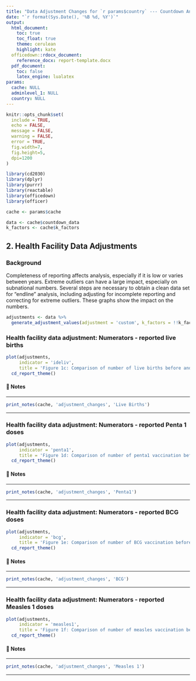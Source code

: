 ```yaml
---
title: "Data Adjustment Changes for `r params$country` --- Countdown Analysis"
date: "`r format(Sys.Date(), '%B %d, %Y')`"
output: 
  html_document:
    toc: true
    toc_float: true
    theme: cerulean
    highlight: kate
  officedown::rdocx_document:
    reference_docx: report-template.docx
  pdf_document:
    toc: false
    latex_engine: lualatex
params:
  cache: NULL
  adminlevel_1: NULL
  country: NULL
---
```


```r
knitr::opts_chunk$set(
  include = TRUE,
  echo = FALSE,
  message = FALSE,
  warning = FALSE,
  error = TRUE,
  fig.width=7, 
  fig.height=5, 
  dpi=1200
)

library(cd2030)
library(dplyr)
library(purrr)
library(reactable)
library(officedown)
library(officer)

cache <- params$cache

data <- cache$countdown_data
k_factors <- cache$k_factors
```

## 2. Health Facility Data Adjustments {-}

### Background

Completeness of reporting affects analysis, especially if it is low or varies between 
years. Extreme outliers can have a large impact, especially on subnational numbers.
Several steps are necessary to obtain a clean data set for “endline” analysis, 
including adjusting for incomplete reporting and correcting for extreme outliers. 
These graphs show the impact on the numbers.

```r
adjustments <- data %>%
  generate_adjustment_values(adjustment = 'custom', k_factors = !!k_factors)
```

### Health facility data adjustment: Numerators - reported live births

```r
plot(adjustments,
     indicator = 'ideliv',
     title = 'Figure 1c: Comparison of number of live births before and after adjustments for completness and outliers') +
  cd_report_theme()
```

#### 📝 Notes 

::: {custom-style="Style1"}

---

```r
print_notes(cache, 'adjustment_changes', 'Live Births')
```

---

:::

### Health facility data adjustment: Numerators - reported Penta 1 doses

```r
plot(adjustments,
     indicator = 'penta1',
     title = 'Figure 1d: Comparison of number of penta1 vaccination before and after adjustments for completness and outliers') +
  cd_report_theme()
```

#### 📝 Notes 

::: {custom-style="Style1"}

---

```r
print_notes(cache, 'adjustment_changes', 'Penta1')
```

---

:::

### Health facility data adjustment: Numerators - reported BCG doses

```r
plot(adjustments,
     indicator = 'bcg',
     title = 'Figure 1e: Comparison of number of BCG vaccination before and after adjustments for completness and outliers') +
  cd_report_theme()
```

#### 📝 Notes 

::: {custom-style="Style1"}

---

```r
print_notes(cache, 'adjustment_changes', 'BCG')
```

---

:::

### Health facility data adjustment: Numerators - reported Measles 1 doses

```r
plot(adjustments,
     indicator = 'measles1',
     title = 'Figure 1f: Comparison of number of measles vaccination before and after adjustments for completness and outliers') +
  cd_report_theme()
```

#### 📝 Notes 

::: {custom-style="Style1"}

---

```r
print_notes(cache, 'adjustment_changes', 'Measles 1')
```

---

:::
